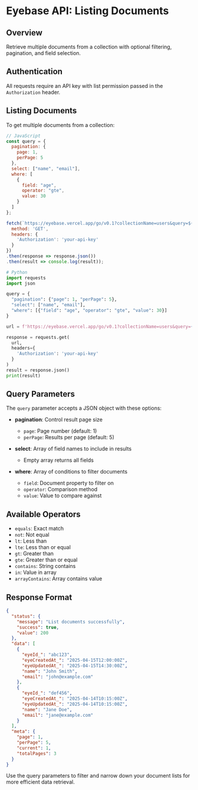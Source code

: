 # Eyebase API: Listing Documents

## Overview
Retrieve multiple documents from a collection with optional filtering, pagination, and field selection.

## Authentication
All requests require an API key with list permission passed in the `Authorization` header.

## Listing Documents
To get multiple documents from a collection:

```javascript
// JavaScript
const query = {
  pagination: {
    page: 1,
    perPage: 5
  },
  select: ["name", "email"],
  where: [
    {
      field: "age",
      operator: "gte",
      value: 30
    }
  ]
};

fetch(`https://eyebase.vercel.app/go/v0.1?collectionName=users&query=${encodeURIComponent(JSON.stringify(query))}`, {
  method: 'GET',
  headers: {
    'Authorization': 'your-api-key'
  }
})
.then(response => response.json())
.then(result => console.log(result));
```

```python
# Python
import requests
import json

query = {
  "pagination": {"page": 1, "perPage": 5},
  "select": ["name", "email"],
  "where": [{"field": "age", "operator": "gte", "value": 30}]
}

url = f'https://eyebase.vercel.app/go/v0.1?collectionName=users&query={json.dumps(query)}'

response = requests.get(
  url,
  headers={
    'Authorization': 'your-api-key'
  }
)
result = response.json()
print(result)
```

## Query Parameters

The `query` parameter accepts a JSON object with these options:

- **pagination**: Control result page size
  - `page`: Page number (default: 1)
  - `perPage`: Results per page (default: 5)

- **select**: Array of field names to include in results
  - Empty array returns all fields

- **where**: Array of conditions to filter documents
  - `field`: Document property to filter on
  - `operator`: Comparison method
  - `value`: Value to compare against

## Available Operators
- `equals`: Exact match
- `not`: Not equal
- `lt`: Less than
- `lte`: Less than or equal
- `gt`: Greater than
- `gte`: Greater than or equal
- `contains`: String contains
- `in`: Value in array
- `arrayContains`: Array contains value

## Response Format
```json
{
  "status": {
    "message": "List documents successfully",
    "success": true,
    "value": 200
  },
  "data": [
    {
      "eyeId_": "abc123",
      "eyeCreatedAt_": "2025-04-15T12:00:00Z",
      "eyeUpdatedAt_": "2025-04-15T14:30:00Z",
      "name": "John Smith",
      "email": "john@example.com"
    },
    {
      "eyeId_": "def456",
      "eyeCreatedAt_": "2025-04-14T10:15:00Z",
      "eyeUpdatedAt_": "2025-04-14T10:15:00Z",
      "name": "Jane Doe",
      "email": "jane@example.com"
    }
  ],
  "meta": {
    "page": 1,
    "perPage": 5,
    "current": 1,
    "totalPages": 3
  }
}
```

Use the query parameters to filter and narrow down your document lists for more efficient data retrieval.